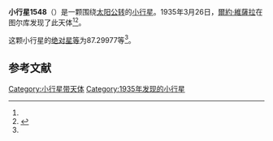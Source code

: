 {{Infobox planet
| bgcolour = #FFFFC0
| name = 1548 Palomaa
| symbol = 
| image = 
| caption = 
| discovery = yes
| discovery_ref = 
| discoverer = [[爾約·維薩拉|爾約·維薩拉]]
| discovery_site = [[图尔库|图尔库]] 
| discovered = 1935年3月26日
| designations = yes
| mp_name = 
| named_after = 
| alt_names = 1935 FK/ 1959 NF
| mp_category = [[主带小行星|主带小行星]]
| orbit_ref = <ref name="a">[http://ssd.jpl.nasa.gov/sbdb.cgi?sstr=1548 1548 Palomaa] {{Wayback|url=http://ssd.jpl.nasa.gov/sbdb.cgi?sstr=1548 |date=20201128180218 }}，小行星數據庫瀏覽器（JPL Small-Body Database Browser）－[[美国国家航空航天局|美国国家航空航天局]]喷气推进实验室</ref>
| epoch = 2456400.5 (2013年4月18日更新)
| aphelion = {{convert|3.0107936|AU|km|3|abbr=on|lk=out}}
| perihelion = {{convert|2.5702692|AU|km|3|abbr=on}}
| semimajor = {{convert|2.7905314|AU|km|3|abbr=on}}
| eccentricity = 0.078932
| period = 1702.663415 [[日|日]]<br />4.66[[儒略年|儒略年]]
| avg_speed = 
| inclination = 16.53821
| asc_node = 116.95518
| mean_anomaly = 
| arg_peri = 87.29977
| satellites = 
| physical_characteristics = yes
| dimensions = 
| mass = 
| density = 
| surface_grav = 
| escape_velocity = 
| sidereal_day = 
| axial_tilt = 
| pole_ecliptic_lat = 
| pole_ecliptic_lon = 
| albedo = 
| temperatures= 
| temp_name1 = 
| mean_temp_1 = 
| max_temp_1 = 
| temp_name2 = 
| max_temp_2 = 
| spectral_type = 
| abs_magnitude = 87.29977
}}

'''小行星1548'''（{{lang-en|1548 Palomaa}}）是一颗围绕[[太阳|太阳]][[公转|公转]]的[[小行星|小行星]]。1935年3月26日，[[爾約·維薩拉|爾約·維薩拉]]在图尔库发现了此天体<ref name="a" /><ref>{{cite news|title=小行星列表|url=http://cfa-www.harvard.edu/iau/lists/NumberedMPs.txt|accessdate=2013-07-08|newspaper=哈佛大学|archive-date=2008-05-17|archive-url=https://web.archive.org/web/20080517010638/http://cfa-www.harvard.edu/iau/lists/NumberedMPs.txt|dead-url=no}}</ref>。

这颗小行星的[[绝对星等|绝对星等]]为87.29977等<ref name="a" />。

==参考文献==
{{reflist}}
{{Minor Planet Number|[[小行星1547|小行星1547]]|[[小行星1549|小行星1549]]}}

{{小天体}}

[[Category:小行星带天体|Category:小行星带天体]]
[[Category:1935年发现的小行星|Category:1935年发现的小行星]]

{{asteroid-stub}}